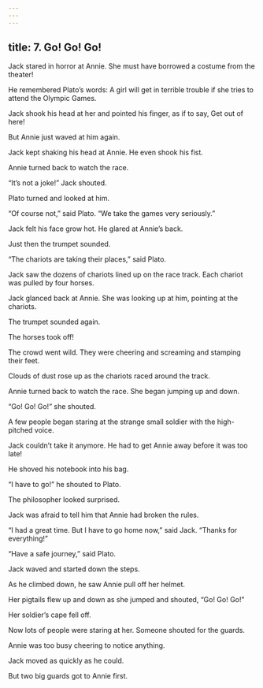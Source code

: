 ```yaml
---
---
---
```

title: 7. Go! Go! Go!
---



Jack stared in horror at Annie. She must have borrowed a costume from the theater!

He remembered Plato’s words: A girl will get in terrible trouble if she tries to attend the Olympic Games.

Jack shook his head at her and pointed his finger, as if to say, Get out of here!

But Annie just waved at him again.

Jack kept shaking his head at Annie. He even shook his fist.

Annie turned back to watch the race.

“It’s not a joke!” Jack shouted.

Plato turned and looked at him.

“Of course not,” said Plato. “We take the games very seriously.”

Jack felt his face grow hot. He glared at Annie’s back.

Just then the trumpet sounded.

“The chariots are taking their places,” said Plato.

Jack saw the dozens of chariots lined up on the race track. Each chariot was pulled by four horses.

Jack glanced back at Annie. She was looking up at him, pointing at the chariots.

The trumpet sounded again.

The horses took off!

The crowd went wild. They were cheering and screaming and stamping their feet.

Clouds of dust rose up as the chariots raced around the track.

Annie turned back to watch the race. She began jumping up and down.

“Go! Go! Go!” she shouted.

A few people began staring at the strange small soldier with the high-pitched voice.



Jack couldn’t take it anymore. He had to get Annie away before it was too late!

He shoved his notebook into his bag.

“I have to go!” he shouted to Plato.

The philosopher looked surprised.

Jack was afraid to tell him that Annie had broken the rules.

“I had a great time. But I have to go home now,” said Jack. “Thanks for everything!”

“Have a safe journey,” said Plato.

Jack waved and started down the steps.

As he climbed down, he saw Annie pull off her helmet.

Her pigtails flew up and down as she jumped and shouted, “Go! Go! Go!”

Her soldier’s cape fell off.

Now lots of people were staring at her. Someone shouted for the guards.

Annie was too busy cheering to notice anything.

Jack moved as quickly as he could.

But two big guards got to Annie first.